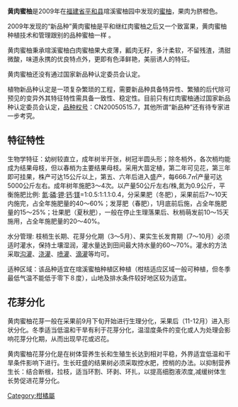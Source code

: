 {{重寫|2=疑似抄襲，可讀性差}}
{{Unreferenced|time=2012-12-10T13:16:50+00:00 }}
'''黄肉蜜柚'''是2009年在[[福建省|福建省]][[平和县|平和县]]琯溪蜜柚园中发现的[[蜜柚|蜜柚]]，果肉为脐橙色。

2009年发现的“新品种”黄肉蜜柚是平和继红肉蜜柚之后又一个致富果，黄肉蜜柚种植技术和管理跟别的品种蜜柚一样 。

黄肉蜜柚秉承琯溪蜜柚白肉蜜柚果大皮薄，瓤肉无籽，多汁柔软，不留残渣，清甜微酸，味道永携的优良特点外，更即有色泽鲜艳，美丽诱人的特征。

黄肉蜜柚还没有通过国家新品种认定委员会认定。

植物新品种认定是一项复杂繁琐的工程，需要新品种具备特异性、繁殖的后代除可预见的变异外其特征特性需具备一致性、稳定性。目前只有红肉蜜柚通过国家新品种认定委员会认定，[[品种权号|品种权号]]：CN20050515.7，其他所谓“新品种”还有待专家进一步考究。

==特征特性==
生物学特征：幼树较直立，成年树半开张，树冠半圆头形；除冬梢外，各次梢均能成为结果母枝，但以春梢为主要结果母枝。采用大苗定植，第二年可见花，第三年即可挂果，株产可达15公斤以上，第五、六年后进入盛产，每666.7㎡产量可达5000公斤左右。成年树年施肥3～4次。以产量50公斤左右/株,氮为0.9公斤，平衡施肥比例: [[氮|氮]]:[[磷|磷]]:[[钾|钾]]:[[钙|钙]]:[[镁|镁]]=1:0.5:1:1.1:0.4，分采果肥（冬肥），采果前后7～10天内施完，占全年施肥量的40～60%；发芽肥（春肥），1月底前后施，占全年施肥量的15～25%；壮果肥（夏秋肥），一般在停止生理落果后、秋梢萌发前10～15天施用，占全年施肥量的20～40%。 

水分管理: 枝梢生长期、花芽分化期（3～5月）、果实生长发育期（7～10月）必须适时灌水，保持土壤湿润，灌水量达到田间最大持水量的60～70%。灌水的方法采取[[沟灌|沟灌]]、[[浇灌|浇灌]]、[[喷灌|喷灌]]、[[滴灌|滴灌]]等均可。

适种区域：该品种适宜在琯溪蜜柚种植区种植（柑桔适应区域一般可种植，但冬季最低气温不能低于零下８度），山地及排水条件较好地区较为适宜。

==花芽分化==
黄肉蜜柚花芽一般在采果前9月下旬开始进行生理分化，采果后（11-12月）进入形状分化。冬季适当低温和干旱有利于花芽分化，温湿度条件的变化或人为处理会影响花芽分化期，从而出现早花或迟花。

黄肉蜜柚花芽分化是在树体营养生长和生殖生长达到相对平稳，外界适宜低温和干旱条件影响下进行。生长旺盛的结果树必须采取控水肥，控梢的办法。以抑制营养生长：结合断根，拉枝，适当环割、环剥、环扎，以提高细胞液浓度,减缓树体生长势促进花芽分化。

[[Category:柑橘屬|Category:柑橘屬]]